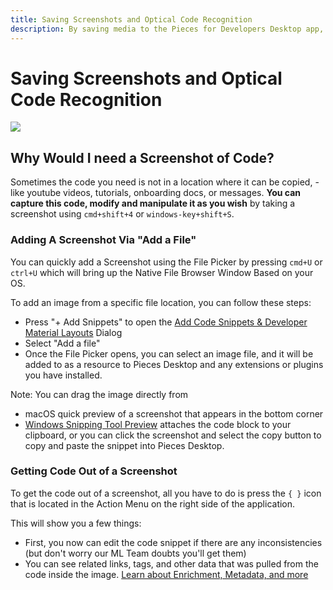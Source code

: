 ```yaml
---
title: Saving Screenshots and Optical Code Recognition
description: By saving media to the Pieces for Developers Desktop app, all of your screenshots and code can live side by side.
---
```


<link rel="canonical" href="https://docs.pieces.app/product-highlights-and-benefits/saving-screenshots" />

# Saving Screenshots and Optical Code Recognition

<Image zoom src="https://storage.googleapis.com/pieces_static_resources/pfd_resource_center/CODE_FROM_SCREENSHOT.gif" />

## Why Would I need a Screenshot of Code?
Sometimes the code you need is not in a location where it can be copied, - like youtube videos, tutorials, onboarding docs, or messages. **You can capture this code, modify and manipulate it as you wish** by taking a screenshot using ```cmd+shift+4``` or ```windows-key+shift+S```.

### Adding A Screenshot Via "Add a File"

You can quickly add a Screenshot using the File Picker by pressing ```cmd+U``` or ```ctrl+U``` which will bring up the Native File Browser Window Based on your OS.

To add an image from a specific file location, you can follow these steps:
- Press "+ Add Snippets" to open the [Add Code Snippets & Developer Material Layouts](#) Dialog
- Select "Add a file"
- Once the File Picker opens, you can select an image file, and it will be added to as a resource to Pieces Desktop and any extensions or plugins you have installed.

Note: You can drag the image directly from
- macOS quick preview of a screenshot that appears in the bottom corner
- [Windows Snipping Tool Preview](https://support.microsoft.com/en-us/windows/use-snipping-tool-to-capture-screenshots-00246869-1843-655f-f220-97299b865f6b) attaches the code block to your clipboard, or you can click the screenshot and select the copy button to copy and paste the snippet into Pieces Desktop.

### Getting Code Out of a Screenshot
To get the code out of a screenshot, all you have to do is press the ```{ }``` icon that is located in the Action Menu on the right side of the application.

This will show you a few things:
- First, you now can edit the code snippet if there are any inconsistencies (but don't worry our ML Team doubts you'll get them)
- You can see related links, tags, and other data that was pulled from the code inside the image.
[Learn about Enrichment, Metadata, and more](#)







